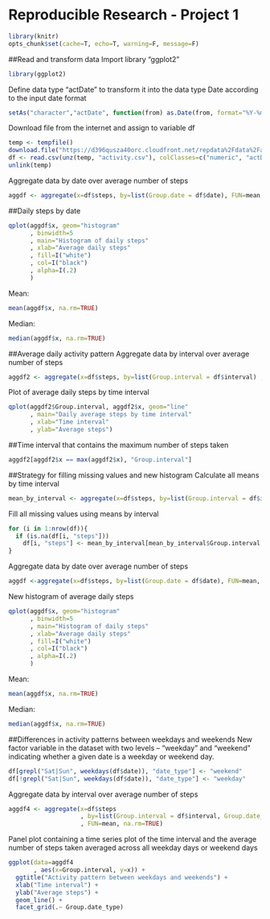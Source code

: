 Reproducible Research - Project 1
===============================
```r
library(knitr)
opts_chunk$set(cache=T, echo=T, warning=F, message=F)
```

##Read and transform data
Import library "ggplot2"
```r
library(ggplot2)
```

Define data type "actDate" to transform it into the data type Date according to the input date format
```r
setAs("character","actDate", function(from) as.Date(from, format="%Y-%m-%d") )
```

Download file from the internet and assign to variable df
```r
temp <- tempfile()
download.file("https://d396qusza40orc.cloudfront.net/repdata%2Fdata%2Factivity.zip",temp)
df <- read.csv(unz(temp, "activity.csv"), colClasses=c("numeric", "actDate", "numeric"))
unlink(temp)
```

Aggregate data by date over average number of steps
```r
aggdf <- aggregate(x=df$steps, by=list(Group.date = df$date), FUN=mean, na.rm=TRUE)
```

##Daily steps by date
```r
qplot(aggdf$x, geom="histogram"
      , binwidth=5
      , main="Histogram of daily steps"
      , xlab="Average daily steps"
      , fill=I("white")
      , col=I("black") 
      , alpha=I(.2)
      )
```

Mean: 
```r
mean(aggdf$x, na.rm=TRUE)
```

Median:
```r
median(aggdf$x, na.rm=TRUE)
```

##Average daily activity pattern
Aggregate data by interval over average number of steps
```r
aggdf2 <- aggregate(x=df$steps, by=list(Group.interval = df$interval) , FUN=mean, na.rm=TRUE)
```

Plot of average daily steps by time interval

```r
qplot(aggdf2$Group.interval, aggdf2$x, geom="line"
      , main="Daily average steps by time interval"
      , xlab="Time interval"
      , ylab="Average steps")
```

##Time interval that contains the maximum number of steps taken
```r
aggdf2[aggdf2$x == max(aggdf2$x), "Group.interval"]
```

##Strategy for filling missing values and new histogram
Calculate all means by time interval
```r
mean_by_interval <- aggregate(x=df$steps, by=list(Group.interval = df$interval), FUN=mean, na.rm=TRUE)
```

Fill all missing values using means by interval
```r
for (i in 1:nrow(df)){
  if (is.na(df[i, "steps"]))
    df[i, "steps"] <- mean_by_interval[mean_by_interval$Group.interval == df[i, "interval"], "x"]
}
```

Aggregate data by date over average number of steps
```r
aggdf <-aggregate(x=df$steps, by=list(Group.date = df$date), FUN=mean, na.rm=TRUE)
```

New histogram of average daily steps
```r
qplot(aggdf$x, geom="histogram"
      , binwidth=5
      , main="Histogram of daily steps"
      , xlab="Average daily steps"
      , fill=I("white")
      , col=I("black") 
      , alpha=I(.2)
      )
```

Mean: 
```r
mean(aggdf$x, na.rm=TRUE)
```

Median:
```r
median(aggdf$x, na.rm=TRUE)
```

##Differences in activity patterns between weekdays and weekends
New factor variable in the dataset with two levels – “weekday” and “weekend” indicating whether a given date is a weekday or weekend day.
```r
df[grepl("Sat|Sun", weekdays(df$date)), "date_type"] <- "weekend"
df[!grepl("Sat|Sun", weekdays(df$date)), "date_type"] <- "weekday"
```

Aggregate data by interval over average number of steps
```r
aggdf4 <- aggregate(x=df$steps
                    , by=list(Group.interval = df$interval, Group.date_type = df$date_type)
                    , FUN=mean, na.rm=TRUE)
```

Panel plot containing a time series plot of the time interval and the average number of steps taken averaged across all weekday days or weekend days

```r
ggplot(data=aggdf4
       , aes(x=Group.interval, y=x)) +
  ggtitle("Activity pattern between weekdays and weekends") +
  xlab("Time interval") +
  ylab("Average steps") +
  geom_line() + 
  facet_grid(.~ Group.date_type)
```